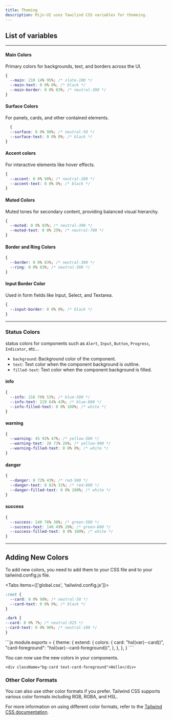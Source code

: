 ```yaml
---
title: Theming
description: Mijn-UI uses Tawilind CSS variables for themeing.
---
```


<Alert 
status="warning"
title="Creating your own theme"
description=" The theme builder is currently not available and will be available soon. Stay tuned for updates!"
/>

## List of variables

---

#### Main Colors

Primary colors for backgrounds, text, and borders across the UI.

```css
{
  --main: 210 14% 95%; /* slate-100 */
  --main-text: 0 0% 0%; /* black */
  --main-border: 0 0% 83%; /* neutral-300 */
}
```

#### Surface Colors

For panels, cards, and other contained elements.

```css
  {
  --surface: 0 0% 98%; /* neutral-50 */
  --surface-text: 0 0% 0%; /* black */
}
```

#### Accent colors

For interactive elements like hover effects.

```css
{
  --accent: 0 0% 90%; /* neutral-200 */
  --accent-text: 0 0% 0%; /* black */
}
```

#### Muted Colors

Muted tones for secondary content, providing balanced visual hierarchy.

```css
{
  --muted: 0 0% 83%; /* neutral-300 */
  --muted-text: 0 0% 25%; /* neutral-700 */
}
```

#### Border and Ring Colors

```css
{
  --border: 0 0% 83%; /* neutral-300 */
  --ring: 0 0% 83%; /* neutral-300 */
}

```

#### Input Border Color

Used in form fields like Input, Select, and Textarea.

```css
{
  --input-border: 0 0% 0%; /* black */
}

```

---

### Status Colors

status colors for components such as `Alert`, `Input`, `Button`, `Progress`, `Indicator`, etc...

- `background`: Background color of the component.
- `text`: Text color when the component background is outline.
- `filled-text`: Text color when the component background is filled.

#### info

```css
{
  --info: 216 76% 52%; /* blue-500 */
  --info-text: 219 64% 43%; /* blue-800 */
  --info-filled-text: 0 0% 100%; /* white */
}
```

#### warning

```css
{
  --warning: 45 92% 47%; /* yellow-500 */
  --warning-text: 28 73% 26%; /* yellow-900 */
  --warning-filled-text: 0 0% 0%; /* white */
}
```

#### danger

```css
{
  --danger: 0 72% 43%; /* red-500 */
  --danger-text: 0 82% 31%; /* red-800 */
  --danger-filled-text: 0 0% 100%; /* white */
}
```

#### success

```css
{
  --success: 140 76% 38%; /* green-500 */
  --success-text: 140 49% 20%; /* green-800 */
  --success-filled-text: 0 0% 100%; /* white */
}
```

---

## Adding New Colors

To add new colors, you need to add them to your CSS file and to your tailwind.config.js file.

<Tabs items={['global.css', 'tailwind.config.js']}>
  <Tab value="global.css">
  ```css
  :root {
    --card: 0 0% 98%; /* neutral-50 */
    --card-text: 0 0% 0%; /* black */
  }

.dark {
--card: 0 0% 7%; /* neutral-925 */
--card-text: 0 0% 96%; /* neutral-100 */
}

````
  </Tab>

  <Tab value="tailwind.config.js">
  ```js
  module.exports = {
    theme: {
      extend: {
        colors: {
          card: "hsl(var(--card))",
          "card-foreground": "hsl(var(--card-foreground))",
        },
      },
    },
  }
````

  </Tab>
</Tabs>

You can now use the new colors in your components.

```tsx
<div className="bg-card text-card-foreground">Hello</div>
```

### Other Color Formats

You can also use other color formats if you prefer. Tailwind CSS supports various color formats including RGB, RGBA, and HSL.

For more information on using different color formats, refer to the [Tailwind CSS documentation](https://tailwindcss.com/docs/customizing-colors#using-css-variables).
